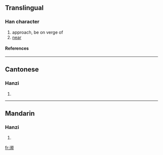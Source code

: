 {{see|瀕}}

==Translingual==
===Han character===
{{Han char|rn=85|rad=水|as=13|sn=16|four=|canj=水卜竹人 (EYHO)}}
# approach, be on verge of
# [[near]]
====References====
{{Han ref|kx=0655.201|hdz=31754.160|uh=6FD2|ud=28626}}

----
==Cantonese==
===Hanzi===
{{yue-hanzi|jyut=|y=ban1, pan4}}
# {{defn|Cantonese}}

----
==Mandarin==
===Hanzi===
{{cmn-hanzi|tra=瀕|pin=[[bīn]] ([[bin1]])|wg=pin<sup>1</sup>}}
# {{defn|Mandarin}}

[[fr:濒]]